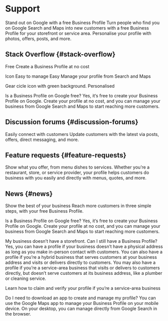 # Support

Stand out on Google with a free Business Profile
Turn people who find you on Google Search and Maps into new customers with a free Business Profile for your storefront or service area. Personalise your profile with photos, offers, posts, and more.

## Stack Overflow {#stack-overflow}

Free
Create a Business Profile at no cost

Icon Easy to manage
Easy
Manage your profile from Search and Maps

Gear cicle icon with green background.
Personalised

Is a Business Profile on Google free?
Yes, it‘s free to create your Business Profile on Google. Create your profile at no cost, and you can manage your business from Google Search and Maps to start reaching more customers.

## Discussion forums {#discussion-forums}

Easily connect with customers
Update customers with the latest via posts, offers, direct messaging, and more.

## Feature requests {#feature-requests}


Show what you offer, from menu dishes to services.
Whether you’re a restaurant, store, or service provider, your profile helps customers do business with you easily and directly with menus, quotes, and more.

## News {#news}

Show the best of your business
Reach more customers in three simple steps, with your free Business Profile.

Is a Business Profile on Google free?
Yes, it‘s free to create your Business Profile on Google. Create your profile at no cost, and you can manage your business from Google Search and Maps to start reaching more customers.

My business doesn’t have a storefront. Can I still have a Business Profile?
Yes, you can have a profile if your business doesn’t have a physical address as long as you make in-person contact with customers. You can also have a profile if you’re a hybrid business that serves customers at your business address and visits or delivers directly to customers. You may also have a profile if you’re a service-area business that visits or delivers to customers directly, but doesn’t serve customers at its business address, like a plumber or cleaning service.

Learn how to claim and verify your profile if you’re a service-area business

Do I need to download an app to create and manage my profile?
You can use the Google Maps app to manage your Business Profile on your mobile device. On your desktop, you can manage directly from Google Search in the browser.